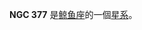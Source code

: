 {{NGCInfoBox
|NGCID=NGC 377
|發現者=法蘭斯·萊文沃思
|發現日期=1886年-月-日
|其他編號=ESO 541-19,MCG -4-3-53,IRAS01041-2036
|曆元=J2000.0
|赤經=1時6分35.1秒
|赤緯=-20°19'53"
|星座=鲸鱼座
|星體=星系
|星等=14.9
|表面亮度=12.8
|藍等=15.7
}}

'''NGC 377''' 是[[鲸鱼座|鲸鱼座]]的一個[[星系|星系]]。

{{NGCReference|377}}
{{Catalogs|NGC=377}}

{{Galaxy-stub}}